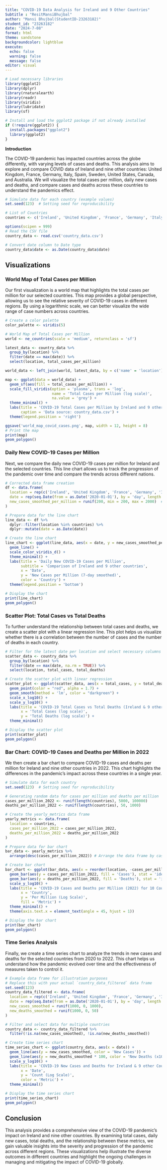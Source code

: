 ```yaml
---
title: "COVID-19 Data Analysis for Ireland and 9 Other Countries"
Subtitle : "ResitMansiBhujbal"
author: "Mansi Bhujbal(StudentID-23263182)"
student_id: "23263182"
date: "2024-7-08"
format: html
theme: sandstone
backgroundcolor: lightblue 
execute:
  echo: false
  warning: false
  message: false
editor: visual
---
```


```r
# Load necessary libraries
library(ggplot2)
library(dplyr)
library(rnaturalearth)
library(readr)
library(viridis)
library(lubridate)
library(sf)

# Install and load the ggplot2 package if not already installed
if (!require(ggplot2)) {
  install.packages("ggplot2")
  library(ggplot2)
}

```

**Introduction**

The COVID-19 pandemic has impacted countries across the globe differently, with varying levels of cases and deaths. This analysis aims to explore and compare COVID data of Ireland and nine other countries: United Kingdom, France, Germany, Italy, Spain, Sweden, United States, Canada, and Australia. We will visualize the total cases per million, daily new cases and deaths, and compare cases and deaths across these countries to understand the pandemics effect.

```r
# Simulate data for each country (example values)
set.seed(123)  # Setting seed for reproducibility

# List of Countries
countries <- c('Ireland', 'United Kingdom', 'France', 'Germany', 'Italy', 'Spain', 'Sweden', 'United States', 'Canada', 'Australia')

options(scipen = 999)
# Read the CSV file
country_data <- read.csv('country_data.csv')

# Convert date column to Date type
country_data$date <- as.Date(country_data$date)

```

## Visualizations

### World Map of Total Cases per Million

Our first visualization is a world map that highlights the total cases per million for our selected countries. This map provides a global perspective, allowing us to see the relative severity of COVID-19 cases in different regions. By using a logarithmic scale, we can better visualize the wide range of case numbers across countries.

```r
# Create a color palette
color_palette <- viridis(5)

# World Map of Total Cases per Million
world <- ne_countries(scale = 'medium', returnclass = 'sf')

latest_data <- country_data %>%
  group_by(location) %>%
  filter(date == max(date)) %>%
  select(location, total_cases_per_million)

world_data <- left_join(world, latest_data, by = c('name' = 'location'))

map <- ggplot(data = world_data) +
  geom_sf(aes(fill = total_cases_per_million)) +
  scale_fill_viridis(option = 'plasma', trans = 'log', 
                     name = 'Total Cases per Million (log scale)', 
                     na.value = 'grey') +
  theme_minimal() +
  labs(title = 'COVID-19 Total Cases per Million by Ireland and 9 other Countries',
       caption = 'Data source: country_data.csv') +
  theme(legend.position = 'right')

ggsave('world_map_covid_cases.png', map, width = 12, height = 8)
# Print the map
print(map)
geom_polygon()
```

### Daily New COVID-19 Cases per Million

Next, we compare the daily new COVID-19 cases per million for Ireland and the selected countries. This line chart allows us to track the progression of the pandemic over time and compare the trends across different nations.

```r
# Corrected data frame creation
df <- data.frame(
  location = rep(c('Ireland', 'United Kingdom', 'France', 'Germany', 'Italy', 'Spain', 'Sweden', 'United States', 'Canada', 'Australia'), each = 20),
  date = rep(seq.Date(from = as.Date('2020-01-01'), by = 'day', length.out = 20), 10),
  new_cases_smoothed_per_million = runif(200, min = 200, max = 2000)  # Adjusted range for clearer visualization
)

# Prepare data for the line chart
line_data <- df %>%
  dplyr::filter(location %in% countries) %>%
  dplyr::mutate(date = as.Date(date))

# Create the line chart
line_chart <- ggplot(line_data, aes(x = date, y = new_cases_smoothed_per_million, color = location)) +
  geom_line() +
  scale_color_viridis_d() +
  theme_minimal() +
  labs(title = 'Daily New COVID-19 Cases per Million',
       subtitle = 'Comparison of Ireland and 9 other countries',
       x = 'Date',
       y = 'New Cases per Million (7-day smoothed)',
       color = 'Country') +
  theme(legend.position = 'bottom')

# Display the chart
print(line_chart)
geom_polygon()
```

### Scatter Plot: Total Cases vs Total Deaths

To further understand the relationship between total cases and deaths, we create a scatter plot with a linear regression line. This plot helps us visualize whether there is a correlation between the number of cases and the number of deaths in each country.

```r
# Filter for the latest date per location and select necessary columns
scatter_data <- country_data %>%
  group_by(location) %>%
  filter(date == max(date, na.rm = TRUE)) %>%
  select(location, total_cases, total_deaths)

# Create the scatter plot with linear regression
scatter_plot <- ggplot(scatter_data, aes(x = total_cases, y = total_deaths)) +
  geom_point(color = "red", alpha = 1.7) +
  geom_smooth(method = 'lm', color = "darkgreen") +
  scale_x_log10() +
  scale_y_log10() +
  labs(title = 'COVID-19 Total Cases vs Total Deaths (Ireland & 9 other countries)',
       x = 'Total Cases (log scale)',
       y = 'Total Deaths (log scale)') +
  theme_minimal()

# Display the scatter plot
print(scatter_plot)
geom_polygon()
```

### Bar Chart: COVID-19 Cases and Deaths per Million in 2022

We then create a bar chart to compare COVID-19 cases and deaths per million for Ireland and nine other countries in 2022. This chart highlights the differences in the pandemic's impact across these countries in a single year.

```r
# Simulate data for each country
set.seed(123)  # Setting seed for reproducibility

# Generating random data for cases per million and deaths per million
cases_per_million_2022 <- runif(length(countries), 5000, 100000)
deaths_per_million_2022 <- runif(length(countries), 50, 1000)

# Create the yearly_metrics data frame
yearly_metrics <- data.frame(
  location = countries,
  cases_per_million_2022 = cases_per_million_2022,
  deaths_per_million_2022 = deaths_per_million_2022
)

# Prepare data for bar chart
bar_data <- yearly_metrics %>%
  arrange(desc(cases_per_million_2022)) # Arrange the data frame by cases_per_million_2022 descending

# Create bar chart
bar_chart <- ggplot(bar_data, aes(x = reorder(location, -cases_per_million_2022))) +
  geom_bar(aes(y = cases_per_million_2022, fill = 'Cases'), stat = 'identity') +
  geom_bar(aes(y = deaths_per_million_2022, fill = 'Deaths'), stat = 'identity') +
  scale_y_log10() +
  labs(title = 'COVID-19 Cases and Deaths per Million (2022) for 10 Countries (Comparison between Ireland and 9 other Countries)',
       x = 'Country',
       y = 'Per Million (Log Scale)',
       fill = 'Metric') +
  theme_minimal() +
  theme(axis.text.x = element_text(angle = 45, hjust = 1))

# Display the bar chart
print(bar_chart)
geom_polygon()
```

### Time Series Analysis

Finally, we create a time series chart to analyze the trends in new cases and deaths for the selected countries from 2020 to 2022. This chart helps us understand how the pandemic evolved over time and the effectiveness of measures taken to control it.

```r
# Example data frame for illustration purposes
# Replace this with your actual `country_data_filtered` data frame
set.seed(123)
country_data_filtered <- data.frame(
  location = rep(c('Ireland', 'United Kingdom', 'France', 'Germany', 'Italy', 'Spain', 'Sweden', 'United States', 'Canada', 'Australia'), each = 100),
  date = rep(seq.Date(from = as.Date('2020-01-01'), by = 'day', length.out = 100), 10),
  new_cases_smoothed = runif(1000, 0, 1000),
  new_deaths_smoothed = runif(1000, 0, 50)
)

# Filter and select data for multiple countries
country_data <- country_data_filtered %>%
  filter(!is.na(new_cases_smoothed), !is.na(new_deaths_smoothed))

# Create time series chart
time_series_chart <- ggplot(country_data, aes(x = date)) +
  geom_line(aes(y = new_cases_smoothed, color = 'New Cases')) +
  geom_line(aes(y = new_deaths_smoothed * 100, color = 'New Deaths (x100)')) +
  scale_y_log10() +
  labs(title = 'COVID-19 New Cases and Deaths for Ireland & 9 other Countries (2020-2022)',
       x = 'Date',
       y = 'Count (Log Scale)',
       color = 'Metric') +
  theme_minimal()

# Display the time series chart
print(time_series_chart)
geom_polygon()
```

## Conclusion

This analysis provides a comprehensive view of the COVID-19 pandemic's impact on Ireland and nine other countries. By examining total cases, daily new cases, total deaths, and the relationship between these metrics, we gain valuable insights into the severity and progression of the pandemic across different regions. These visualizations help illustrate the diverse outcomes in different countries and highlight the ongoing challenges in managing and mitigating the impact of COVID-19 globally.
